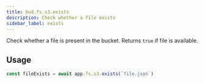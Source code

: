 ```yaml
---
title: bud.fs.s3.exists
description: Check whether a file exists
sidebar_label: exists
---
```


Check whether a file is present in the bucket. Returns `true` if file is available.

## Usage

```typescript
const fileExists = await app.fs.s3.exists(`file.json`)
```
